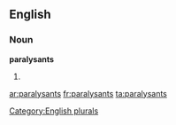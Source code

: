==English==

===Noun===
'''paralysants'''

# {{plural of|[[paralysant]]}}

[[Category:English plurals]]

[[ar:paralysants]]
[[fr:paralysants]]
[[ta:paralysants]]
